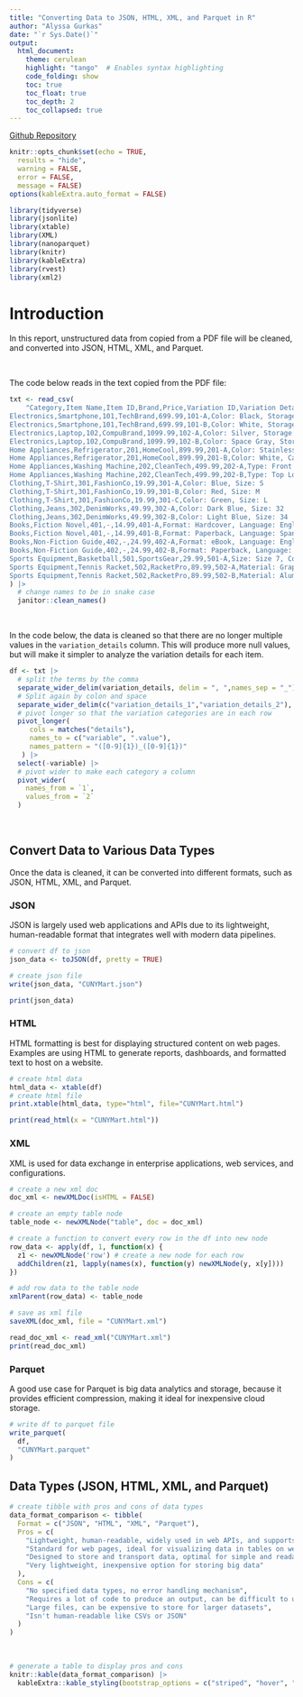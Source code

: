```yaml
---
title: "Converting Data to JSON, HTML, XML, and Parquet in R"
author: "Alyssa Gurkas"
date: "`r Sys.Date()`"
output: 
  html_document:
    theme: cerulean
    highlight: "tango"  # Enables syntax highlighting
    code_folding: show 
    toc: true
    toc_float: true
    toc_depth: 2
    toc_collapsed: true
---
```


[Github Repository](https://github.com/amgurkas/data-acquisition/tree/main/Week_7) 

```r
knitr::opts_chunk$set(echo = TRUE,      
  results = "hide", 
  warning = FALSE,  
  error = FALSE,   
  message = FALSE)
options(kableExtra.auto_format = FALSE)
```

```r
library(tidyverse)
library(jsonlite)
library(xtable)
library(XML)
library(nanoparquet)
library(knitr)
library(kableExtra)
library(rvest)
library(xml2)
```

# Introduction
In this report, unstructured data from copied from a PDF file will be cleaned, 
and converted into JSON, HTML, XML, and Parquet. 

<br>

The code below reads in the text copied from the PDF file:
```r
txt <- read_csv(
    "Category,Item Name,Item ID,Brand,Price,Variation ID,Variation Details
Electronics,Smartphone,101,TechBrand,699.99,101-A,Color: Black, Storage: 64GB
Electronics,Smartphone,101,TechBrand,699.99,101-B,Color: White, Storage: 128GB
Electronics,Laptop,102,CompuBrand,1099.99,102-A,Color: Silver, Storage: 256GB
Electronics,Laptop,102,CompuBrand,1099.99,102-B,Color: Space Gray, Storage: 512GB
Home Appliances,Refrigerator,201,HomeCool,899.99,201-A,Color: Stainless Steel, Capacity: 20 cu ft,
Home Appliances,Refrigerator,201,HomeCool,899.99,201-B,Color: White, Capacity: 18 cu ft
Home Appliances,Washing Machine,202,CleanTech,499.99,202-A,Type: Front Load, Capacity: 4.5 cu ft,
Home Appliances,Washing Machine,202,CleanTech,499.99,202-B,Type: Top Load, Capacity: 5.0 cu ft,
Clothing,T-Shirt,301,FashionCo,19.99,301-A,Color: Blue, Size: S
Clothing,T-Shirt,301,FashionCo,19.99,301-B,Color: Red, Size: M
Clothing,T-Shirt,301,FashionCo,19.99,301-C,Color: Green, Size: L
Clothing,Jeans,302,DenimWorks,49.99,302-A,Color: Dark Blue, Size: 32
Clothing,Jeans,302,DenimWorks,49.99,302-B,Color: Light Blue, Size: 34
Books,Fiction Novel,401,-,14.99,401-A,Format: Hardcover, Language: English
Books,Fiction Novel,401,-,14.99,401-B,Format: Paperback, Language: Spanish
Books,Non-Fiction Guide,402,-,24.99,402-A,Format: eBook, Language: English
Books,Non-Fiction Guide,402,-,24.99,402-B,Format: Paperback, Language: French
Sports Equipment,Basketball,501,SportsGear,29.99,501-A,Size: Size 7, Color: Orange
Sports Equipment,Tennis Racket,502,RacketPro,89.99,502-A,Material: Graphite, Color: Black
Sports Equipment,Tennis Racket,502,RacketPro,89.99,502-B,Material: Aluminum, Color: Silver"
) |> 
  # change names to be in snake case
  janitor::clean_names()
```

<br>

In the code below, the data is cleaned so that there are no longer multiple
values in the `variation_details` column. This will produce more null values,
but will make it simpler to analyze the variation details for each item.
```r
df <- txt |> 
  # split the terms by the comma
  separate_wider_delim(variation_details, delim = ", ",names_sep = "_") |>
  # Split again by colon and space
  separate_wider_delim(c("variation_details_1","variation_details_2"), delim =": ", names_sep = "_") |>  
  # pivot longer so that the variation categories are in each row
  pivot_longer(
     cols = matches("details"),
     names_to = c("variable", ".value"),
     names_pattern = "([0-9]{1})_([0-9]{1})"
   ) |>
  select(-variable) |>
  # pivot wider to make each category a column
  pivot_wider(
    names_from = `1`,
    values_from = `2`
  )
```

<br>

## Convert Data to Various Data Types
Once the data is cleaned, it can be converted into different formats, such as 
JSON, HTML, XML, and Parquet.

### JSON
JSON is largely used web applications and APIs due to its lightweight, 
human-readable format that integrates well with modern data pipelines. 
```r
# convert df to json
json_data <- toJSON(df, pretty = TRUE)

# create json file
write(json_data, "CUNYMart.json")

print(json_data)
```

### HTML 
HTML formatting is best for displaying structured content on web pages. Examples
are using HTML to generate reports, dashboards, and formatted text to host on a 
website.
```r
# create html data
html_data <- xtable(df)
# create html file
print.xtable(html_data, type="html", file="CUNYMart.html")

print(read_html(x = "CUNYMart.html"))
```

### XML
XML is used for data exchange in enterprise applications, web services, and 
configurations. 
```r
# create a new xml doc
doc_xml <- newXMLDoc(isHTML = FALSE)

# create an empty table node
table_node <- newXMLNode("table", doc = doc_xml)

# create a function to convert every row in the df into new node
row_data <- apply(df, 1, function(x) {
  z1 <- newXMLNode('row') # create a new node for each row
  addChildren(z1, lapply(names(x), function(y) newXMLNode(y, x[y])))
})

# add row data to the table node
xmlParent(row_data) <- table_node

# save as xml file
saveXML(doc_xml, file = "CUNYMart.xml")

read_doc_xml <- read_xml("CUNYMart.xml")
print(read_doc_xml)
```

### Parquet 
A good use case for Parquet is big data analytics and storage, because it 
provides efficient compression, making it ideal for inexpensive cloud storage.
```r
# write df to parquet file
write_parquet(
  df,
  "CUNYMart.parquet"
)
```

## Data Types (JSON, HTML, XML, and Parquet)
```r
# create tibble with pros and cons of data types
data_format_comparison <- tibble(
  Format = c("JSON", "HTML", "XML", "Parquet"),
  Pros = c(
    "Lightweight, human-readable, widely used in web APIs, and supports nested data structures",
    "Standard for web pages, ideal for visualizing data in tables on websites",
    "Designed to store and transport data, optimal for simple and readable data",
    "Very lightweight, inexpensive option for storing big data"
  ),
  Cons = c(
    "No specified data types, no error handling mechanism",
    "Requires a lot of code to produce an output, can be difficult to understand due to the structure",
    "Large files, can be expensive to store for larger datasets",
    "Isn't human-readable like CSVs or JSON"
  )
)
```

<br>

```r
# generate a table to display pros and cons
knitr::kable(data_format_comparison) |> 
  kableExtra::kable_styling(bootstrap_options = c("striped", "hover", "condensed"))
```


